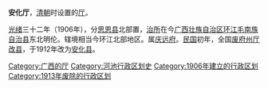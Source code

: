 '''安化厅'''，[[清朝|清朝]]时设置的[[厅_(行政区划)|厅]]。

[[光绪|光绪]]三十二年（1906年），分[[思恩县|思恩县]]北部置，[[治所|治所]]在今[[广西壮族自治区|广西壮族自治区]][[环江毛南族自治县|环江毛南族自治县]]东北明伦。辖境相当今环江北部地区。属[[庆远府|庆远府]]。[[中華民國|民国]]初年，全国[[废府州厅改县|废府州厅改县]]，于1912年改为[[安化县_(中华民国)|安化县]]。 

{{清朝行政区划小作品}}
[[Category:广西的厅|Category:广西的厅]]
[[Category:河池行政区划史|Category:河池行政区划史]]
[[Category:1906年建立的行政区划|Category:1906年建立的行政区划]]
[[Category:1913年废除的行政区划|Category:1913年废除的行政区划]]